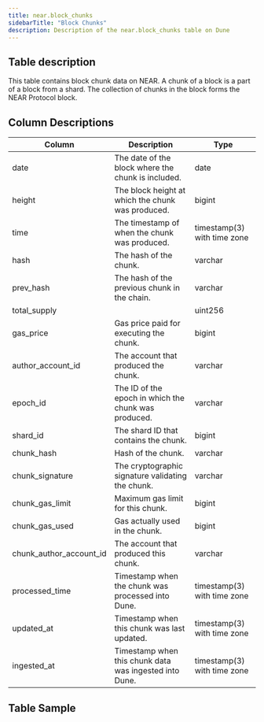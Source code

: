 ```yaml
---
title: near.block_chunks
sidebarTitle: "Block Chunks"
description: Description of the near.block_chunks table on Dune
---
```


## Table description

This table contains block chunk data on NEAR. A chunk of a block is a part of a block from a shard. The collection of chunks in the block forms the NEAR Protocol block.

## Column Descriptions

| Column                    | Description                                                      | Type                              |
| ------------------------- | ---------------------------------------------------------------- | --------------------------------- |
| date                      | The date of the block where the chunk is included.               | date                              |
| height                    | The block height at which the chunk was produced.                | bigint                            |
| time                      | The timestamp of when the chunk was produced.                    | timestamp(3) with time zone       |
| hash                      | The hash of the chunk.                                           | varchar                           |
| prev_hash                 | The hash of the previous chunk in the chain.                     | varchar                           |
| total_supply              |                                                                  | uint256                           |
| gas_price                 | Gas price paid for executing the chunk.                          | bigint                            |
| author_account_id         | The account that produced the chunk.                             | varchar                           |
| epoch_id                  | The ID of the epoch in which the chunk was produced.             | varchar                           |
| shard_id                  | The shard ID that contains the chunk.                            | bigint                            |
| chunk_hash                | Hash of the chunk.                                               | varchar                           |
| chunk_signature           | The cryptographic signature validating the chunk.                | varchar                           |
| chunk_gas_limit           | Maximum gas limit for this chunk.                                | bigint                            |
| chunk_gas_used            | Gas actually used in the chunk.                                  | bigint                            |
| chunk_author_account_id   | The account that produced this chunk.                            | varchar                           |
| processed_time            | Timestamp when the chunk was processed into Dune.                | timestamp(3) with time zone       |
| updated_at                | Timestamp when this chunk was last updated.                      | timestamp(3) with time zone       |
| ingested_at               | Timestamp when this chunk data was ingested into Dune.           | timestamp(3) with time zone       |

## Table Sample


<TableSample tableSchema="near" tableName="block_chunks" />
